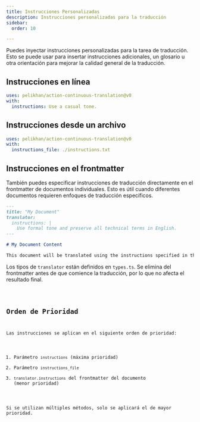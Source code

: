 ```yaml
---
title: Instrucciones Personalizadas
description: Instrucciones personalizadas para la traducción
sidebar:
  order: 10

---
```



Puedes inyectar instrucciones personalizadas para la tarea de traducción.
Esto se puede usar para insertar instrucciones adicionales, un glosario u otra orientación para mejorar
la calidad general de la traducción.

## Instrucciones en línea

```yaml title=".github/workflows/ct.yml" "instructions: Use a casual tone."
uses: pelikhan/action-continuous-translation@v0
with:
  instructions: Use a casual tone.
```

## Instrucciones desde un archivo

```yaml title=".github/workflows/ct.yml" "instructions_file: ./instructions.txt"
uses: pelikhan/action-continuous-translation@v0
with:
  instructions_file: ./instructions.txt
```

## Instrucciones en el frontmatter

También puedes especificar instrucciones de traducción directamente en el frontmatter de documentos individuales.
Esto es útil cuando diferentes documentos requieren enfoques de traducción específicos.

```markdown title="example.md"
---
title: "My Document"
translator:
  instructions: |
    Use formal tone and preserve all technical terms in English.
---

# My Document Content

This document will be translated using the instructions specified in the frontmatter.
```

Los tipos de `translator` están definidos en `types.ts`.
Se elimina del frontmatter antes de que comience la traducción, por lo que no afecta el resultado final.

<Code lang="ts" code={types} title="Tipos de Configuración" />

## Orden de Prioridad

Las instrucciones se aplican en el siguiente orden de prioridad:

1. Parámetro `instructions` (máxima prioridad)
2. Parámetro `instructions_file`
3. `translator.instructions` del frontmatter del documento (menor prioridad)

Si se utilizan múltiples métodos, solo se aplicará el de mayor prioridad.
